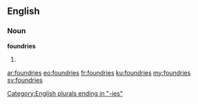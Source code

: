 ==English==
===Noun===
'''foundries'''
# {{plural of|foundry}}

[[Category:English plurals ending in "-ies"]]

[[ar:foundries]]
[[eo:foundries]]
[[fr:foundries]]
[[ku:foundries]]
[[my:foundries]]
[[sv:foundries]]